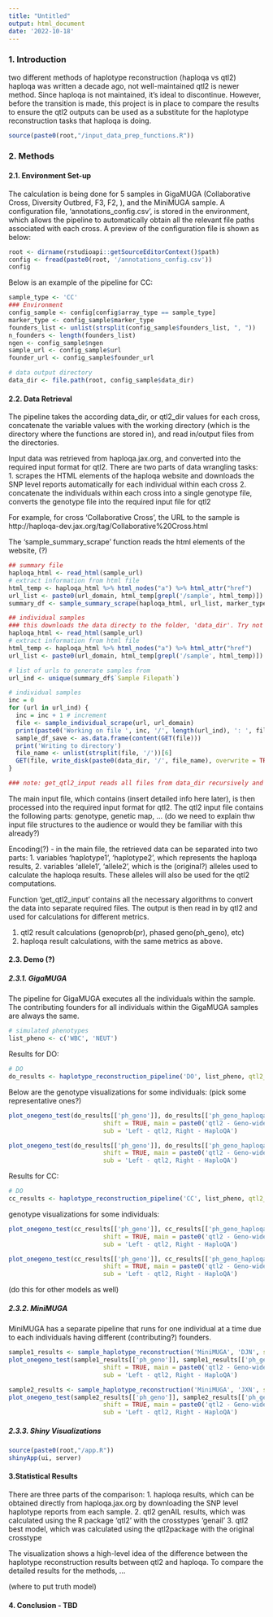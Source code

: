```yaml
---
title: "Untitled"
output: html_document
date: '2022-10-18'
---
```



### 1. Introduction
two different methods of haplotype reconstruction (haploqa vs qtl2)
  haploqa was written a decade ago, not well-maintained
  qtl2 is newer method. Since haploqa is not maintained, it's ideal to discontinue. However, before the transition is made, this project is in place
  to compare the results to ensure the qtl2 outputs can be used as a substitute for the haplotype reconstruction tasks that haploqa is doing.
  
  
```r
source(paste0(root,"/input_data_prep_functions.R"))
```

  
### 2. Methods

#### 2.1. Environment Set-up

The calculation is being done for 5 samples in GigaMUGA (Collaborative Cross, Diversity Outbred, F3, F2, <another one TBD>), and the MiniMUGA sample. A configuration file, 'annotations_config.csv', is stored in the environment, which allows the pipeline to automatically obtain all the relevant file paths associated with each cross. A preview of the configuration file is shown as below:


```r
root <- dirname(rstudioapi::getSourceEditorContext()$path)
config <- fread(paste0(root, '/annotations_config.csv'))
config
```

Below is an example of the pipeline for CC:
```r
sample_type <- 'CC'
### Environment
config_sample <- config[config$array_type == sample_type]
marker_type <- config_sample$marker_type
founders_list <- unlist(strsplit(config_sample$founders_list, ", "))
n_founders <- length(founders_list)
ngen <- config_sample$ngen
sample_url <- config_sample$url
founder_url <- config_sample$founder_url

# data output directory
data_dir <- file.path(root, config_sample$data_dir)
```


#### 2.2. Data Retrieval 

The pipeline takes the according data_dir, or qtl2_dir values for each cross, concatenate the variable values with the working directory (which is the directory where the functions are stored in), and read in/output files from the directories. 


Input data was retrieved from haploqa.jax.org, and converted into the required input format for qtl2. There are two parts of data wrangling tasks:
1. scrapes the HTML elements of the haploqa website and downloads the SNP level reports automatically for each individual within each cross
2. concatenate the individuals within each cross into a single genotype file, converts the genotype file into the required input file for qtl2

For example, for cross 'Collaborative Cross', the URL to the sample is http://haploqa-dev.jax.org/tag/Collaborative%20Cross.html 

The 'sample_summary_scrape' function reads the html elements of the website, (?)

```r
## summary file
haploqa_html <- read_html(sample_url)
# extract information from html file
html_temp <- haploqa_html %>% html_nodes("a") %>% html_attr("href")
url_list <- paste0(url_domain, html_temp[grepl('/sample', html_temp)])
summary_df <- sample_summary_scrape(haploqa_html, url_list, marker_type)

## individual samples
### this downloads the data directy to the folder, 'data_dir'. Try not to actually run this loop
haploqa_html <- read_html(sample_url)
# extract information from html file
html_temp <- haploqa_html %>% html_nodes("a") %>% html_attr("href")
url_list <- paste0(url_domain, html_temp[grepl('/sample', html_temp)])

# list of urls to generate samples from
url_ind <- unique(summary_df$`Sample Filepath`)

# individual samples
inc = 0
for (url in url_ind) {
  inc = inc + 1 # increment
  file <- sample_individual_scrape(url, url_domain)
  print(paste0('Working on file ', inc, '/', length(url_ind), ': ', file))
  sample_df_save <- as.data.frame(content(GET(file)))
  print('Writing to directory')
  file_name <- unlist(strsplit(file, '/'))[6]
  GET(file, write_disk(paste0(data_dir, '/', file_name), overwrite = TRUE), show_col_types = FALSE)
}

### note: get_qtl2_input reads all files from data_dir recursively and binds them into one big file. The big file is then merged with summary file to gather some necessary metadatas. This merged file is the main input file 


```

The main input file, which contains (insert detailed info here later), is then processed into the required input format for qtl2.
The qtl2 input file contains the following parts: genotype, genetic map, ... (do we need to explain thw input file structures to the audience or would they be familiar with this already?)

Encoding(?) - in the main file, the retrieved data can be separated into two parts:
    1. variables 'haplotype1', 'haplotype2', which represents the haploqa results,
    2. variables 'allele1', 'allele2', which is the (original?) alleles used to calculate the haploqa results. These alleles will also be used for the qtl2 computations.

Function 'get_qtl2_input' contains all the necessary algorithms to convert the data into separate required files. The output is then read in by qtl2 and used for calculations for different metrics.

  1. qtl2 result calculations (genoprob(pr), phased geno(ph_geno), etc)
  2. haploqa result calculations, with the same metrics as above.


#### 2.3. Demo (?)

##### 2.3.1. GigaMUGA
The pipeline for GigaMUGA executes all the individuals within the sample. The contributing founders for all individuals within the GigaMUGA samples are always the same.

```r
# simulated phenotypes
list_pheno <- c('WBC', 'NEUT')
```


Results for DO:
```r
# DO
do_results <- haplotype_reconstruction_pipeline('DO', list_pheno, qtl2_file_gen = F, samples_gen = F, truth_model = F)

```

Below are the genotype visualizations for some individuals: 
(pick some representative ones?)
```r
plot_onegeno_test(do_results[['ph_geno']], do_results[['ph_geno_haploqa']], do_results[['map']], ind = 1, 
                          shift = TRUE, main = paste0('qtl2 - Geno-wide genotypes of individual ', 1),
                          sub = 'Left - qtl2, Right - HaploQA') 
```


```r
plot_onegeno_test(do_results[['ph_geno']], do_results[['ph_geno_haploqa']], do_results[['map']], ind = 50, 
                          shift = TRUE, main = paste0('qtl2 - Geno-wide genotypes of individual ', 50),
                          sub = 'Left - qtl2, Right - HaploQA') 
```

Results for CC:
```r
# DO
cc_results <- haplotype_reconstruction_pipeline('CC', list_pheno, qtl2_file_gen = F, samples_gen = F, truth_model = F)

```

genotype visualizations for some individuals: 
```r
plot_onegeno_test(cc_results[['ph_geno']], cc_results[['ph_geno_haploqa']], cc_results[['map']], ind = 1, 
                          shift = TRUE, main = paste0('qtl2 - Geno-wide genotypes of individual ', 1),
                          sub = 'Left - qtl2, Right - HaploQA') 
```


```r
plot_onegeno_test(cc_results[['ph_geno']], cc_results[['ph_geno_haploqa']], cc_results[['map']], ind = 50, 
                          shift = TRUE, main = paste0('qtl2 - Geno-wide genotypes of individual ', 50),
                          sub = 'Left - qtl2, Right - HaploQA') 
```


(do this for other models as well)

##### 2.3.2. MiniMUGA
MiniMUGA has a separate pipeline that runs for one individual at a time due to each individuals having different (contributing?) founders.

```r
sample1_results <- sample_haplotype_reconstruction('MiniMUGA', 'DJN', samples_gen = T, qtl2_file_gen = T)
plot_onegeno_test(sample1_results[['ph_geno']], sample1_results[['ph_geno_haploqa']], sample1_results[['map']], ind = 1, 
                          shift = TRUE, main = paste0('qtl2 - Geno-wide genotypes of individual ', 1),
                          sub = 'Left - qtl2, Right - HaploQA') 
```


```r
sample2_results <- sample_haplotype_reconstruction('MiniMUGA', 'JXN', samples_gen = T, qtl2_file_gen = T)
plot_onegeno_test(sample2_results[['ph_geno']], sample2_results[['ph_geno_haploqa']], sample2_results[['map']], ind = 1, 
                          shift = TRUE, main = paste0('qtl2 - Geno-wide genotypes of individual ', 1),
                          sub = 'Left - qtl2, Right - HaploQA') 
```


##### 2.3.3. Shiny Visualizations

```r
source(paste0(root,"/app.R"))
shinyApp(ui, server)
```


#### 3.Statistical Results


There are three parts of the comparison:
1. haploqa results, which can be obtained directly from haploqa.jax.org by downloading the SNP level haplotype reports from each sample. 
2. qtl2 genAIL results, which was calculated using the R package 'qtl2' with the crosstypes 'genail'
3. qtl2 best model, which was calculated using the qtl2package with the original crosstype 

The visualization shows a high-level idea of the difference between the haplotype reconstruction results between qtl2 and haploqa. To compare the detailed results for the methods, ...

(where to put truth model)

#### 4. Conclusion - TBD